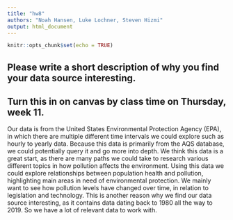---
title: "hw8"
authors: "Noah Hansen, Luke Lochner, Steven Hizmi"
output: html_document
---

```{r setup, include=FALSE}
knitr::opts_chunk$set(echo = TRUE)
```

## Please write a short description of why you find your data source interesting. 
## Turn this in on canvas by class time on Thursday, week 11.

Our data is from the United States Environmental Protection Agency (EPA), in which there are multiple different time intervals we could explore such as hourly to yearly data. Because this data is primarily from the AQS database, we could potentially query it and go more into depth. We think this data is a great start, as there are many paths we could take to research various different topics in how pollution affects the environment. Using this data we could explore relationships between population health and pollution, highlighting main areas in need of environmental protection. We mainly want to see how pollution levels have changed over time, in relation to legislation and technology. This is another reason why we find our data source interesting, as it contains data dating back to 1980 all the way to 2019. So we have a lot of relevant data to work with.